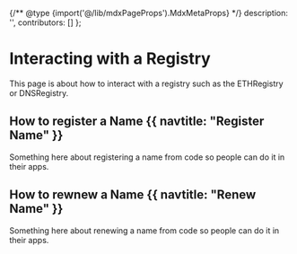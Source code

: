 
{/** @type {import('@/lib/mdxPageProps').MdxMetaProps} */}
    description: '',
    contributors: []
};

# Interacting with a Registry

<WIP />

This page is about how to interact with a registry such as the ETHRegistry or DNSRegistry.

## How to register a Name {{ navtitle: "Register Name" }}

Something here about registering a name from code so people can do it in their apps.

## How to rewnew a Name {{ navtitle: "Renew Name" }}

Something here about renewing a name from code so people can do it in their apps.
